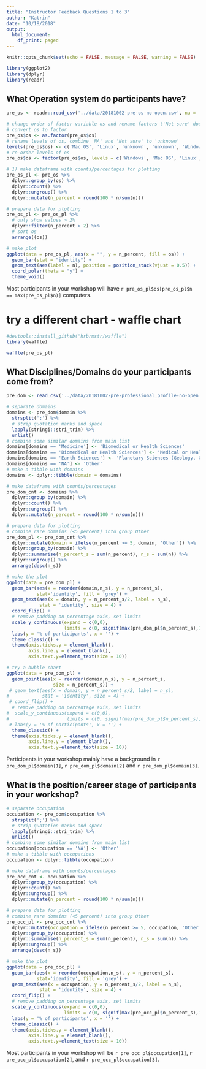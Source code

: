 ```yaml
---
title: "Instructor Feedback Questions 1 to 3"
author: "Katrin"
date: "10/18/2018"
output:
  html_document:
    df_print: paged
---
```


```r
knitr::opts_chunk$set(echo = FALSE, message = FALSE, warning = FALSE)
```

```r
library(ggplot2)
library(dplyr)
library(readr)
```

## What Operation system do participants have?
```r
pre_os <- readr::read_csv('../data/20181002-pre-os-no-open.csv', na = '<NA>')
```

```r
# change order of factor variable os and rename factors ('Not sure' does not contain real space, more steps in renaming ...!)
# convert os to factor
pre_os$os <- as.factor(pre_os$os)
# rename levels of os, combine 'NA' and 'Not sure' to 'unknown'
levels(pre_os$os) <- c('Mac OS', 'Linux', 'unknown', 'unknown', 'Windows')
# re-order levels of os
pre_os$os <- factor(pre_os$os, levels = c('Windows', 'Mac OS', 'Linux', 'unknown'))
```

```r
# 1) make dataframe with counts/percentages for plotting
pre_os_pl <- pre_os %>%
  dplyr::group_by(os) %>%
  dplyr::count() %>%
  dplyr::ungroup() %>%
  dplyr::mutate(n_percent = round(100 * n/sum(n)))
```

```r
# prepare data for plotting
pre_os_pl <- pre_os_pl %>%
  # only show values > 2%
  dplyr::filter(n_percent > 2) %>%
  # sort os
  arrange((os))
```

```r
# make plot
ggplot(data = pre_os_pl, aes(x = "", y = n_percent, fill = os)) + 
  geom_bar(stat = "identity") +
  geom_text(aes(label = n), position = position_stack(vjust = 0.5)) +
  coord_polar(theta = "y") + 
  theme_void()
```

Most participants in your workshop will have `r pre_os_pl$os[pre_os_pl$n == max(pre_os_pl$n)]` computers.

# try a different chart - waffle chart
```r
#devtools::install_github("hrbrmstr/waffle")
library(waffle)

waffle(pre_os_pl)
```


## What Disciplines/Domains do your participants come from?
```r
pre_dom <- read_csv('../data/20181002-pre-professional_profile-no-open.csv', na = '<NA>')
```


```r
# separate domains
domains <- pre_dom$domain %>%
  strsplit(';') %>%
  # strip quotation marks and space
  lapply(stringi::stri_trim) %>%
  unlist()
# combine some similar domains from main list
domains[domains == 'Medicine'] <- 'Biomedical or Health Sciences'
domains[domains == 'Biomedical or Health Sciences'] <- 'Medical or Health Sciences'
domains[domains == 'Earth Sciences'] <- 'Planetary Sciences (Geology, Climatology, Oceanography, etc.)'
domains[domains == 'NA'] <- 'Other'
# make a tibble with domains
domains <- dplyr::tibble(domain = domains)
```

```r
# make dataframe with counts/percentages
pre_dom_cnt <- domains %>%
  dplyr::group_by(domain) %>%
  dplyr::count() %>%
  dplyr::ungroup() %>%
  dplyr::mutate(n_percent = round(100 * n/sum(n)))
```

```r
# prepare data for plotting
# combine rare domains (<5 percent) into group Other
pre_dom_pl <- pre_dom_cnt %>%
  dplyr::mutate(domain = ifelse(n_percent >= 5, domain, 'Other')) %>%
  dplyr::group_by(domain) %>%
  dplyr::summarise(n_percent_s = sum(n_percent), n_s = sum(n)) %>%
  dplyr::ungroup() %>%
  arrange(desc(n_s))
```


```r
# make the plot
ggplot(data = pre_dom_pl) +
  geom_bar(aes(x = reorder(domain,n_s), y = n_percent_s), 
           stat='identity', fill = 'grey') + 
  geom_text(aes(x = domain, y = n_percent_s/2, label = n_s), 
            stat = 'identity', size = 4) + 
  coord_flip() +
  # remove padding on percentage axis, set limits
  scale_y_continuous(expand = c(0,0), 
                     limits = c(0, signif(max(pre_dom_pl$n_percent_s),1))) +
  labs(y = '% of participants', x = '') +
  theme_classic() +
  theme(axis.ticks.y = element_blank(),
        axis.line.y = element_blank(),
        axis.text.y=element_text(size = 10))
```

```r
# try a bubble chart
ggplot(data = pre_dom_pl) +
  geom_point(aes(x = reorder(domain,n_s), y = n_percent_s,
                 size = n_percent_s)) +
 # geom_text(aes(x = domain, y = n_percent_s/2, label = n_s), 
#            stat = 'identity', size = 4) + 
 # coord_flip() +
  # remove padding on percentage axis, set limits
#  scale_y_continuous(expand = c(0,0), 
#                     limits = c(0, signif(max(pre_dom_pl$n_percent_s),1))) +
 # labs(y = '% of participants', x = '') +
  theme_classic() +
  theme(axis.ticks.y = element_blank(),
        axis.line.y = element_blank(),
        axis.text.y=element_text(size = 10))
```

Participants in your workshop mainly have a background in `r pre_dom_pl$domain[1]`, `r pre_dom_pl$domain[2]` and `r pre_dom_pl$domain[3]`.


## What is the position/career stage of participants in your workshop?
```r
# separate occupation
occupation <- pre_dom$occupation %>%
  strsplit(';') %>%
  # strip quotation marks and space
  lapply(stringi::stri_trim) %>%
  unlist()
# combine some similar domains from main list
occupation[occupation == 'NA'] <- 'Other'
# make a tibble with occupations
occupation <- dplyr::tibble(occupation)
```

```r
# make dataframe with counts/percentages
pre_occ_cnt <- occupation %>%
  dplyr::group_by(occupation) %>%
  dplyr::count() %>%
  dplyr::ungroup() %>%
  dplyr::mutate(n_percent = round(100 * n/sum(n)))
```

```r
# prepare data for plotting
# combine rare domains (<5 percent) into group Other
pre_occ_pl <- pre_occ_cnt %>%
  dplyr::mutate(occupation = ifelse(n_percent >= 5, occupation, 'Other')) %>%
  dplyr::group_by(occupation) %>%
  dplyr::summarise(n_percent_s = sum(n_percent), n_s = sum(n)) %>%
  dplyr::ungroup() %>%
  arrange(desc(n_s))
```


```r
# make the plot
ggplot(data = pre_occ_pl) +
  geom_bar(aes(x = reorder(occupation,n_s), y = n_percent_s), 
           stat='identity', fill = 'grey') + 
  geom_text(aes(x = occupation, y = n_percent_s/2, label = n_s), 
            stat = 'identity', size = 4) + 
  coord_flip() +
  # remove padding on percentage axis, set limits
  scale_y_continuous(expand = c(0,0), 
                     limits = c(0, signif(max(pre_occ_pl$n_percent_s),1))) +
  labs(y = '% of participants', x = '') +
  theme_classic() +
  theme(axis.ticks.y = element_blank(),
        axis.line.y = element_blank(),
        axis.text.y=element_text(size = 10))
```

Most participants in your workshop will be `r pre_occ_pl$occupation[1]`, `r pre_occ_pl$occupation[2]`, and `r pre_occ_pl$occupation[3]`.

